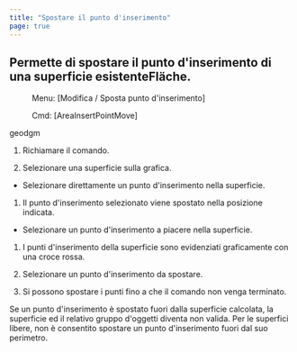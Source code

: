 ```yaml
---
title: "Spostare il punto d'inserimento"
page: true
---
```

## Permette di spostare il punto d&#39;inserimento di una superficie esistenteFl&#228;che.
 <Menu> Menu: [Modifica / Sposta punto d'inserimento] </Menu> 
 <Menu> Cmd: [AreaInsertPointMove] </Menu> 

 <Placeholder>geodgm</Placeholder> 

1. Richiamare il comando.

2. Selezionare una superficie sulla grafica.

- Selezionare direttamente un punto d&#39;inserimento nella superficie.

1. Il punto d&#39;inserimento selezionato viene spostato nella posizione indicata.



- Selezionare un punto d&#39;inserimento a piacere nella superficie.

1. I punti d&#39;inserimento della superficie sono evidenziati graficamente con una croce rossa.

2. Selezionare un punto d&#39;inserimento da spostare.





3. Si possono spostare i punti fino a che il comando non venga terminato.



<Success>
Se un punto d&#39;inserimento &#232; spostato fuori dalla superficie calcolata, la superficie ed il relativo gruppo d&#39;oggetti diventa non valida. Per le superfici libere, non &#232; consentito spostare un punto d&#39;inserimento fuori dal suo perimetro.
</Success>
